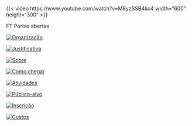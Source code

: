 ::: {.centerText}
<!--  ![](./assets/cluster.jpg){width=40%} -->
{{< video https://www.youtube.com/watch?v=M8yzSSB4ko4 width="600" height="300" >}}
:::

::: {.column-page}

::: {.centerText}
FT Portas abertas
:::

::: {.light-mode}
::: {.centerText}


::: {.grid}

::: {.g-col-sm-2 .g-col-12}
:::

::: {.g-col-sm-2 .g-col-12}
[![Organização](organizacao/organizacao.svg)](organizacao/organizacao.qmd)
:::

::: {.g-col-sm-2 .g-col-12}
[![Justificativa](justificativa/justificativa.svg)](justificativa/justificativa.qmd)
:::

::: {.g-col-sm-2 .g-col-12}
[![Sobre](sobre/sobre.svg)](sobre/sobre.qmd)
:::

::: {.g-col-sm-2 .g-col-12}
[![Como chegar](localizacao/localizacao.svg)](localizacao/localizacao.qmd)
:::

:::


::: {.grid}

::: {.g-col-sm-2 .g-col-12}
:::

::: {.g-col-sm-2 .g-col-12}
[![Atividades](atividades/atividades.svg)](atividades/atividades.qmd)
:::

::: {.g-col-sm-2 .g-col-12}
[![Público-alvo](publico-alvo/publico-alvo.svg)](publico-alvo/publico-alvo.qmd)
:::

::: {.g-col-sm-2 .g-col-12}
[![Inscrição](inscricao/inscricao.svg)](inscricao/inscricao.qmd)
:::

::: {.g-col-sm-2 .g-col-12}
[![Custos](custos/custos.svg)](custos/custos.qmd)
:::

:::

:::

:::

:::